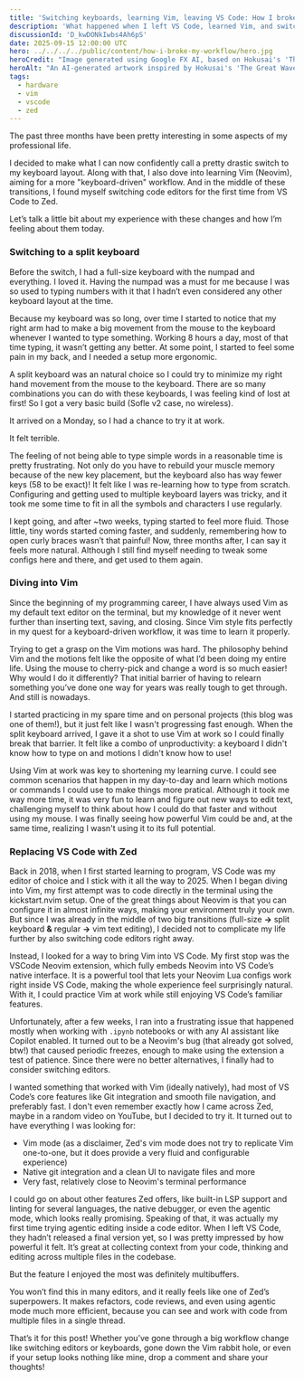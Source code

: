 ```yaml
---
title: 'Switching keyboards, learning Vim, leaving VS Code: How I broke my workflow'
description: 'What happened when I left VS Code, learned Vim, and switched to a split keyboard.'
discussionId: 'D_kwDONkIwbs4Ah6pS'
date: 2025-09-15 12:00:00 UTC
hero: ../../../../public/content/how-i-broke-my-workflow/hero.jpg
heroCredit: "Image generated using Google FX AI, based on Hokusai's 'The Great Wave off Kanagawa'."
heroAlt: "An AI-generated artwork inspired by Hokusai's 'The Great Wave off Kanagawa."
tags:
  - hardware
  - vim
  - vscode
  - zed
---
```



The past three months have been pretty interesting in some aspects of my professional life.

I decided to make what I can now confidently call a pretty drastic switch to my keyboard layout. Along with that, I also dove into learning Vim (Neovim), aiming for a more "keyboard-driven" workflow. And in the middle of these transitions, I found myself switching code editors for the first time from VS Code to Zed.

Let’s talk a little bit about my experience with these changes and how I’m feeling about them today.

### Switching to a split keyboard

Before the switch, I had a full-size keyboard with the numpad and everything. I loved it. Having the numpad was a must for me because I was so used to typing numbers with it that I hadn’t even considered any other keyboard layout at the time.

Because my keyboard was so long, over time I started to notice that my right arm had to make a big movement from the mouse to the keyboard whenever I wanted to type something. Working 8 hours a day, most of that time typing, it wasn’t getting any better. At some point, I started to feel some pain in my back, and I needed a setup more ergonomic.

A split keyboard was an natural choice so I could try to minimize my right hand movement from the mouse to the keyboard. There are so many combinations you can do with these keyboards, I was feeling kind of lost at first! So I got a very basic build (Sofle v2 case, no wireless).

It arrived on a Monday, so I had a chance to try it at work.

<ImageWithCaption src={MySplitKeyboardImage} alt="My slipt keyboard" caption="My split keyboard" />

It felt terrible.

The feeling of not being able to type simple words in a reasonable time is pretty frustrating. Not only do you have to rebuild your muscle memory because of the new key placement, but the keyboard also has way fewer keys (58 to be exact)! It felt like I was re-learning how to type from scratch. Configuring and getting used to multiple keyboard layers was tricky, and it took me some time to fit in all the symbols and characters I use regularly.

I kept going, and after ~two weeks, typing started to feel more fluid. Those little, tiny words started coming faster, and suddenly, remembering how to open curly braces wasn’t that painful! Now, three months after, I can say it feels more natural. Although I still find myself needing to tweak some configs here and there, and get used to them again.

### Diving into Vim

Since the beginning of my programming career, I have always used Vim as my default text editor on the terminal, but my knowledge of it never went further than inserting text, saving, and closing. Since Vim style fits perfectly in my quest for a keyboard-driven workflow, it was time to learn it properly.

Trying to get a grasp on the Vim motions was hard. The philosophy behind Vim and the motions felt like the opposite of what I’d been doing my entire life. Using the mouse to cherry-pick and change a word is so much easier! Why would I do it differently? That initial barrier of having to relearn something you’ve done one way for years was really tough to get through. And still is nowadays.

I started practicing in my spare time and on personal projects (this blog was one of them!), but it just felt like I wasn't progressing fast enough. When the split keyboard arrived, I gave it a shot to use Vim at work so I could finally break that barrier. It felt like a combo of unproductivity: a keyboard I didn't know how to type on and motions I didn't know how to use!

Using Vim at work was key to shortening my learning curve. I could see common scenarios that happen in my day-to-day and learn which motions or commands I could use to make things more pratical. Although it took me way more time, it was very fun to learn and figure out new ways to edit text, challenging myself to think about how I could do that faster and without using my mouse. I was finally seeing how powerful Vim could be and, at the same time, realizing I wasn't using it to its full potential.

### Replacing VS Code with Zed

Back in 2018, when I first started learning to program, VS Code was my editor of choice and I stick with it all the way to 2025. When I began diving into Vim, my first attempt was to code directly in the terminal using the <Anchor href="https://github.com/nvim-lua/kickstart.nvim" isMdx>kickstart.nvim</Anchor> setup. One of the great things about Neovim is that you can configure it in almost infinite ways, making your environment truly your own. But since I was already in the middle of two big transitions (full-size **->** split keyboard **&** regular **->** vim text editing), I decided not to complicate my life further by also switching code editors right away.

Instead, I looked for a way to bring Vim into VS Code. My first stop was the <Anchor href="https://github.com/vscode-neovim/vscode-neovim" isMdx>VSCode Neovim</Anchor> extension, which fully embeds Neovim into VS Code’s native interface. It is a powerful tool that lets your Neovim Lua configs work right inside VS Code, making the whole experience feel surprisingly natural. With it, I could practice Vim at work while still enjoying VS Code’s familiar features.

Unfortunately, after a few weeks, I ran into a frustrating <Anchor href="https://github.com/vscode-neovim/vscode-neovim/issues/2184" isMdx>issue</Anchor> that happened mostly when working with `.ipynb` notebooks or with any AI assistant like Copilot enabled. It turned out to be a <Anchor href="https://github.com/neovim/neovim/issues/31316" isMdx>Neovim's bug</Anchor> (that already got solved, btw!) that caused periodic freezes, enough to make using the extension a test of patience. Since there were no better alternatives, I finally had to consider switching editors.

I wanted something that worked with Vim (ideally natively), had most of VS Code’s core features like Git integration and smooth file navigation, and preferably fast. I don't even remember exactly how I came across Zed, maybe in a random video on YouTube, but I decided to try it. It turned out to have everything I was looking for:

<ul>
  <li>
    <Anchor href="https://zed.dev/docs/vim" isMdx>Vim mode</Anchor> (as a disclaimer, Zed's vim mode does not try to replicate Vim one-to-one, but it does provide a very fluid and configurable experience)
  </li>
  <li>
    <Anchor href="https://zed.dev/docs/git" isMdx>Native git integration</Anchor> and a clean UI to navigate files and more
  </li>
  <li>Very fast, relatively close to Neovim's terminal performance</li>
</ul>

I could go on about other features Zed offers, like built-in LSP support and linting for several languages, the native debugger, or even the agentic mode, which looks really promising. Speaking of that, it was actually my first time trying agentic editing inside a code editor. When I left VS Code, they hadn’t released a final version yet, so I was pretty impressed by how powerful it felt. It’s great at collecting context from your code, thinking and editing across multiple files in the codebase.

But the feature I enjoyed the most was definitely <Anchor href="https://zed.dev/docs/multibuffers" isMdx>multibuffers</Anchor>.

<VideoWithThumbnail
  src={ZedMultibufferVideo}
  thumbnail={ZedMultibufferThumbnail}
  caption="Zed multibuffers in action"
  autoplay
/>

You won’t find this in many editors, and it really feels like one of Zed’s superpowers. It makes refactors, code reviews, and even using agentic mode much more efficient, because you can see and work with code from multiple files in a single thread.

That’s it for this post! Whether you’ve gone through a big workflow change like switching editors or keyboards, gone down the Vim rabbit hole, or even if your setup looks nothing like mine, drop a comment and share your thoughts!
